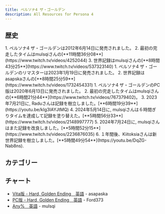 ```yaml
---
title: ペルソナ4 ザ・ゴールデン
description: All Resources for Persona 4
---
```



<DocsHero 
    content="ペルソナ4 ザ・ゴールデンはペルソナ４のリメイク。"
    srcUrl={cover}
    alt="Persona 4 Cover"
/>

<LinkCard title="Leaderboards" href="https://www.speedrun.com/ja-JP/p4g" description="投稿されたRTA動画を観るようにSpeedrun.comへ"/>

## 歴史
<Tabs syncKey='persona4'>
    <TabItem label="ハード, 真エンド - PSVita版">
        <Steps>
            1. ペルソナ4 ザ・ゴールデンは2012年6月14日に発売されました。
            2. 最初の完走したタイムはmulsqiさんの[**11時間36分08**](https://www.twitch.tv/videos/4252044)
            3. 世界記録はmulsqiさんの[**8時間43分25**](https://www.twitch.tv/videos/537323140)
        </Steps>
    </TabItem>
    <TabItem label="ハード, 真エンド - リマスター版">
        <Steps>
            1. ペルソナ4 ザ・ゴールデンのリマスターは2023年1月19日に発売されました。
            2. 世界記録はasapskaさんの[**8時間25分59**](https://www.twitch.tv/videos/1732454331)
        </Steps>
    </TabItem>
    <TabItem label="ハード, 真エンド - PC版">
        <Steps>
            1. ペルソナ4 ザ・ゴールデンのPC版は2020年6月13日に発売されました。
            2. 最初の完走したタイムはmulsqiさんの[**6時間21分44**](https://www.twitch.tv/videos/767379402)。
            3. 2023年7月21日に, Raduさんは記録を樹立しました。[**6時間19分39**](https://youtu.be/kIg3IAYJtMQ)
            4. 2024年5月14日に, mulsqiさんは６時間ぎりタイムを達成して記録を塗り替えた。[**5時間56分33**](https://www.twitch.tv/videos/2148997777)
            5. 2024年7月24日に, mulsqiさんはまた記録を改良しました。[**5時間52分15**](https://www.twitch.tv/videos/2236876035)
            6. １年間後、Kiitoksiaさんは新世界記録を樹立しました。[**5時間49分54**](https://youtu.be/DqZG-Nab8ns).
        </Steps>
    </TabItem>
</Tabs>

## カテゴリー
<CardGrid>
    <Card title="ハード, 真エンド"></Card>
    <Card title="ハード, 真エンド・バグなし"></Card>
    <Card title="ウェリハード, 真エンド"></Card>
    <Card title="Any%"></Card>
    <Card title="NG+, 真エンド"></Card>
</CardGrid>

## チャート
- [Vita版 - Hard, Golden Ending　英語](https://www.speedrun.com/ja-JP/p4g/guides/itd10) - asapaska
- [PC版 - Hard, Golden Ending　英語](https://www.speedrun.com/ja-JP/p4g/guides/g2225) - Ford373
- [Any%　英語](https://pastebin.com/E8dEq0yD) - mulsqi